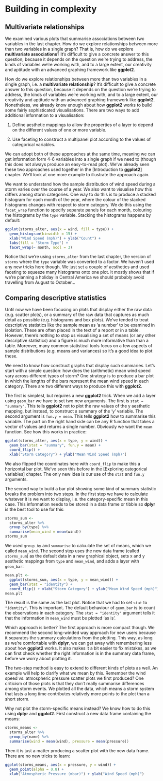 # Building in complexity

## Multivariate relationships {#multivariate}

We examined various plots that summarise associations between two variables in the last chapter. How do we explore relationships between more than two variables in a single graph? That is, how do we explore __multivariate associations__? It's difficult to give a concrete answer to this question, because it depends on the question we're trying to address, the kinds of variables we're working with, and to a large extent, our creativity and aptitude with an advanced graphing framework like **ggplot2**. 

How do we explore relationships between more than two variables in a single graph, i.e. a __multivariate relationship__? It's difficult to give a concrete answer to this question, because it depends on the question we're trying to address, the kinds of variables we're working with, and to a large extent, our creativity and aptitude with an advanced graphing framework like **ggplot2**. Nonetheless, we already know enough about how **ggplot2** works to build some fairly sophisticated visualisations. There are two ways to add additional information to a visualisation: 

1. Define aesthetic mappings to allow the properties of a layer to depend on the different values of one or more variable.

2. Use faceting to construct a multipanel plot according to the values of categorical variables.

We can adopt both of these approaches at the same time, meaning we can get information form 4-6 variables into a single graph if we need to (though this does not always produce an easy-to-read plot). We've already seen these two approaches used together in the [Introduction to **ggplot2**] chapter. We'll look at one more example to illustrate the approach again. 

We want to understand how the sample distribution of wind speed during a storm varies over the course of a year. We also want to visualise how this differs among storm categories. One way to do this is to produce a stacked histogram for each month of the year, where the colour of the stacked histograms changes with respect to storm category. We do this using the `facet_wrap` function to specify separate panels for each month, colouring the histograms by the `type` variable. Stacking the histograms happens by default:

```r
ggplot(storms_alter, aes(x = wind, fill = type)) +
  geom_histogram(binwidth = 15) + 
  xlab("Wind Speed (mph)") + ylab("Count") + 
  labs(fill = "Storm Type") +
  facet_wrap(~ month, ncol = 3)
```

Notice that we're using `storms_alter` from the last chapter, the version of `storms` where the `type` variable was converted to a factor. We haven't used any new tricks here though. We just set a couple of aesthetics and used faceting to squeeze many histograms onto one plot. It mostly shows that if we're planning a holiday in Central America we should probably avoid travelling from August to October...

## Comparing descriptive statistics {#summaries}

Until now we have been focusing on plots that display either the raw data (e.g. scatter plots), or a summary of the raw data that captures as much detail as possible (e.g. histograms and box plots). We've tended to treat descriptive statistics like the sample mean as 'a number' to be examined in isolation. These are often placed in the text of a report or in a table. However, there's nothing to stop us visualising a set of means (or any other descriptive statistics) and a figure is much more informative than than a table. Moreover, many common statistical tools focus on a few aspects of sample distributions (e.g. means and variances) so it's a good idea to plot these.

We need to know how construct graphs that display such summaries. Let's start with a simple question: how does the (arithmetic) mean wind speed vary across different types of storm? One strategy is to produce a bar plot in which the lengths of the bars represent the mean wind speed in each category. There are two different ways to produce this with **ggplot2**.

The first is simplest, but requires a new **ggplot2** trick. When we add a layer using `geom_bar` we have to set two new arguments. The first is `stat = "summary"`. This tells **ggplot2** not to plot the raw values of the y aesthetic mapping, but instead, to construct a summary of the 'y' variable. The second argument is `fun.y = mean`. This tells **ggplot2** how to summarise this variable. The part on the right hand side can be any R function that takes a vector of values and returns a single number. Obviously we want the `mean` function. See how this works in practice:

```r
ggplot(storms_alter, aes(x = type, y = wind)) +
  geom_bar(stat = "summary", fun.y = mean) +
  coord_flip() + 
  xlab("Storm Category") + ylab("Mean Wind Speed (mph)")
```

We also flipped the coordinates here with `coord_flip` to make this a horizontal bar plot. We've seen this before in the [Exploring categorical variables] chapter. The only new idea is our use of the `stat` and `fun.y` arguments.

The second way to build a bar plot showing some kind of summary statistic breaks the problem into two steps. In the first step we have to calculate whatever it is we want to display, i.e. the category-specific mean in this case. This information needs to be stored in a data frame or tibble so **dplyr** is the best tool to use for this:
```r
storms_sum <- 
  storms_alter %>% 
  group_by(type) %>% 
  summarise(mean_wind = mean(wind))
storms_sum
```

We used `group_by` and `summarise` to calculate the set of means, which we called `mean_wind`. The second step uses the new data frame (called `storms_sum`) as the default data in a new graphical object, sets x and y aesthetic mappings from `type` and `mean_wind`, and adds a layer with `geom_bar`: 

```r
mean.plt <-
  ggplot(storms_sum, aes(x = type, y = mean_wind)) +
  geom_bar(stat = "identity") + 
  coord_flip() + xlab("Storm Category") + ylab("Mean Wind Speed (mph)")
mean.plt
```

The result is the same as the last plot. Notice that we had to set `stat` to `"identity"`. This is important. The default behaviour of `geom_bar` is to count the observations in each category. The `stat = "identity"` argument tells it that the information in `mean_wind` must be plotted 'as is'.

Which approach is better? The first approach is more compact though. We recommend the second long-winded way approach for new users because it separates the summary calculations from the plotting. This way, as long as we're comfortable with **dplyr**, we can get away with remembering less about how **ggplot2** works. It also makes it a bit easier to fix mistakes, as we can first check whether the right information is in the summary data frame, before we worry about plotting it.

The two-step method is easy to extend to different kinds of plots as well. An example will help to clarify what we mean by this. Remember the wind speed vs. atmospheric pressure scatter plots we first produced? One criticism of those plots is that they don't really summarise differences among storm events. We plotted all the data, which means a storm system that lasts a long time contributes relatively more points to the plot than a short storm. 

Why not plot the storm-specific means instead? We know how to do this using **dplyr** and **ggplot2**. First construct a new data frame containing the means:
```r
storms_means <- 
  storms_alter %>% 
  group_by(name) %>% 
  summarise(wind = mean(wind), pressure = mean(pressure))
```
Then it is just a matter producing a scatter plot with the new data frame. There are no new tricks to learn:
```r
ggplot(storms_means, aes(x = pressure, y = wind)) + 
  geom_point(alpha = 0.8) + 
  xlab("Atmospheric Pressure (mbar)") + ylab("Wind Speed (mph)")
```


